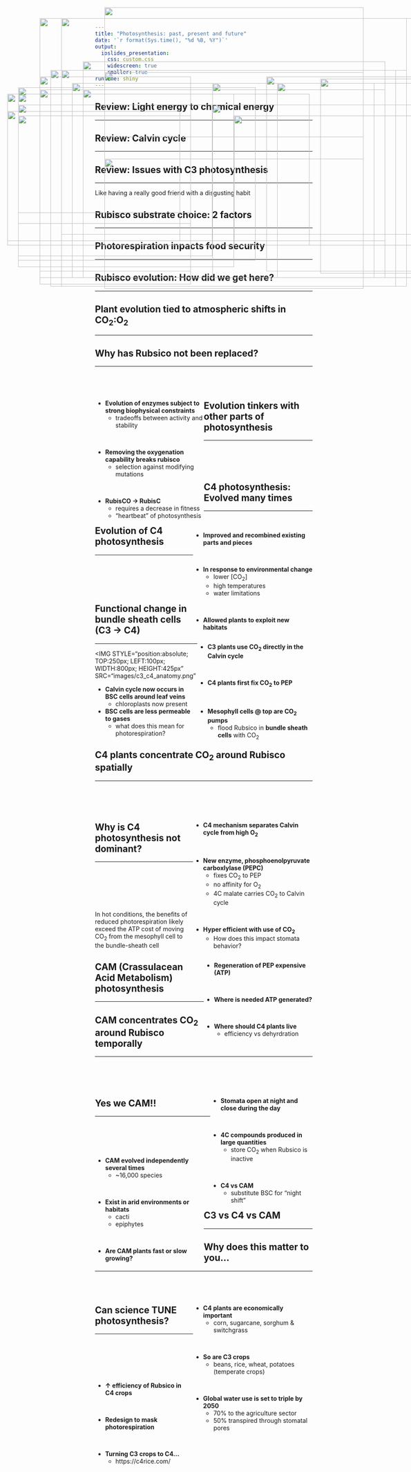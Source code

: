 ```yaml
---
title: "Photosynthesis: past, present and future"
date: '`r format(Sys.time(), "%d %B, %Y")`'
output: 
  ioslides_presentation:
    css: custom.css
    widescreen: true
    smaller: true
runtime: shiny
---
```


## Review: Light energy to chemical energy
<hr>

<IMG STYLE="position:absolute; TOP:265px; LEFT:25px; WIDTH:400px; HEIGHT:300px" SRC="images/chlorophyll.jpeg">

<IMG STYLE="position:absolute; TOP:200px; LEFT:500px; WIDTH:550px; HEIGHT:450px" SRC="images/photosystem.jpeg">

## Review: Calvin cycle
<hr>

<IMG STYLE="position:absolute; TOP:210px; LEFT:50px; WIDTH:550px; HEIGHT:400px" SRC="images/calvin.png">

<IMG STYLE="position:absolute; TOP:185px; LEFT:625px; WIDTH:400px; HEIGHT:450px" SRC="images/calvin2.png">

## Review: Issues with C3 photosynthesis
<hr>

<IMG STYLE="position:absolute; TOP:215px; LEFT:200px; WIDTH:700px; HEIGHT:350px" SRC="images/photorespiration.jpeg">

<div class="item-absolute3"> Like having a really good friend with a disgusting habit </div>

## Rubisco substrate choice: 2 factors
<hr>

<IMG STYLE="position:absolute; TOP:225px; LEFT:25px; WIDTH:700px; HEIGHT:350px" SRC="images/rubisco_temp.png">

<IMG STYLE="position:absolute; TOP:190px; LEFT:750px; WIDTH:225px; HEIGHT:450px" SRC="images/atmosphere.png">

## Photorespiration inpacts food security
<hr>

<IMG STYLE="position:absolute; TOP:170px; LEFT:150px; WIDTH:800px; HEIGHT:500px" SRC="images/crop-yield-map.png">

## Rubisco evolution: How did we get here?
<hr>

<IMG STYLE="position:absolute; TOP:150px; LEFT:200px; WIDTH:700px; HEIGHT:500px" SRC="images/evol_rubisco.jpg">

## Plant evolution tied to atmospheric shifts in CO~2~:O~2~ 
<hr>

<IMG STYLE="position:absolute; TOP:170px; LEFT:125px; WIDTH:800px; HEIGHT:500px" SRC="images/evolution_rubisco.jpg">

## Why has Rubsico not been replaced?
<hr>
<br/>
<br/>

<div style="float: left; width: 50%;">
* **Evolution of enzymes subject to strong biophysical constraints**
    * tradeoffs between activity and stability
 
 <br/>
 
* **Removing the oxygenation capability breaks rubisco**
    * selection against modifying mutations

<br/>

* **RubisCO → RubisC**
    * requires a decrease in fitness 
    * "heartbeat" of photosynthesis

</div>

<IMG STYLE="position:absolute; TOP:275px; LEFT:550px; WIDTH:500px; HEIGHT:300px" SRC="images/rubisco_mutations.jpg">

## Evolution tinkers with other parts of photosynthesis
<hr>
<br/>
<br/>
<br/>

<IMG STYLE="position:absolute; TOP:275px; LEFT:50px; WIDTH:400px; HEIGHT:225px" SRC="images/c3c4cam.jpg">

<div style="float: right; width: 55%;">

* **Improved and recombined existing parts and pieces**
 
<br/>

* **In response to environmental change**
    * lower [CO~2~]
    * high temperatures 
    * water limitations 

<br/>

* **Allowed plants to exploit new habitats**
</div>

## C4 photosynthesis: Evolved many times
<hr>

<IMG STYLE="position:absolute; TOP:200px; LEFT:175px; WIDTH:700px; HEIGHT:450px" SRC="images/c4map.png">

## Evolution of C4 photosynthesis
<hr>
<br/>
<br/>
<br/>
<br/>

<div style="float: right; width: 53%;">

* **C3 plants use CO~2~ directly in the Calvin cycle**

<br/>

* **C4 plants first fix CO~2~ to PEP**

<br/>

* **Mesophyll cells @ top are CO~2~ pumps**
    * flood Rubsico in **bundle sheath cells** with CO~2~

</div>

<IMG STYLE="position:absolute; TOP:250px; LEFT:50px; WIDTH:450px; HEIGHT:350px" SRC="images/c3vsc4.jpg">

## Functional change in bundle sheath cells (C3 → C4)
<hr>

<IMG STYLE="position:absolute; TOP:250px; LEFT:100px; WIDTH:800px; HEIGHT:425px" SRC="images/c3_c4_anatomy.png"

* **Calvin cycle now occurs in BSC cells around leaf veins**
    * chloroplasts now present
    
* **BSC cells are less permeable to gases**
    * what does this mean for photorespiration?

## C4 plants concentrate CO~2~ around Rubisco spatially
<hr>
<br/>
<br/>
<br/>

<div style="float: right; width: 55%;">

* **C4 mechanism separates Calvin cycle from high O~2~**

<br/>

* **New enzyme, phosphoenolpyruvate carboxlylase (PEPC)**
    * fixes CO~2~ to PEP
    * no affinity for O~2~
    * 4C malate carries CO~2~ to Calvin cycle

<br/>

* **Hyper efficient with use of CO~2~**
    * How does this impact stomata behavior?

</div>

<IMG STYLE="position:absolute; TOP:215px; LEFT:100px; WIDTH:350px; HEIGHT:450px" SRC="images/c4.jpg">

## 

<IMG STYLE="position:absolute; TOP:25px; LEFT:250px; WIDTH:600px; HEIGHT:300px" SRC="images/c3_cs.gif">

<IMG STYLE="position:absolute; TOP:375px; LEFT:250px; WIDTH:600px; HEIGHT:300px" SRC="images/c4_cs.gif">

## Why is C4 photosynthesis not dominant?
<hr>
<br/>
<br/>
<br/>
<br/>

<div style="float: right; width: 50%;">

* **Regeneration of PEP expensive (ATP)**
 
<br/>
 
* **Where is needed ATP generated?**

<br/>

* **Where should C4 plants live**
    * efficiency vs dehyrdration
    
</div>

<IMG STYLE="position:absolute; TOP:185px; LEFT:100px; WIDTH:350px; HEIGHT:450px" SRC="images/c4_2.jpg">

##
<IMG STYLE="position:absolute; TOP:50px; LEFT:150px; WIDTH:800px; HEIGHT:500px" SRC="images/c4_distribution.jpg">

<div class="item-absolute2"> In hot conditions, the benefits of reduced photorespiration likely exceed the ATP cost of moving CO~2~ from the mesophyll cell to the bundle-sheath cell </div>

## CAM (Crassulacean Acid Metabolism) photosynthesis
<hr>

<IMG STYLE="position:absolute; TOP:175px; LEFT:250px; WIDTH:600px; HEIGHT:500px" SRC="images/cam2.png">

## CAM concentrates CO~2~ around Rubisco temporally
<hr>
<br/>
<br/>
<br/>

<div style="float: right; width: 47%;">

* **Stomata open at night and close during the day**
 
<br/>
 
* **4C compounds produced in large quantities**
    + store CO~2~ when Rubsico is inactive

<br/>

* **C4 vs CAM**
    * substitute BSC for "night shift"
    
</div>

<IMG STYLE="position:absolute; TOP:225px; LEFT:50px; WIDTH:500px; HEIGHT:400px" SRC="images/cam5.jpg">

## Yes we CAM!!
<hr>
<br/>
<br/>
<br/>

<IMG STYLE="position:absolute; TOP:200px; LEFT:650px; WIDTH:300px; HEIGHT:450px" SRC="images/cam_plants.jpeg">


<div style="float: left; width: 50%;">
* **CAM evolved independently several times**
    + ~16,000 species

<br/>

* **Exist in arid environments or habitats**
    * cacti
    * epiphytes

<br/>

* **Are CAM plants fast or slow growing?**
</div>

## C3 vs C4 vs CAM
<hr>

<IMG STYLE="position:absolute; TOP:175px; LEFT:250px; WIDTH:600px; HEIGHT:500px" SRC="images/c3c4cam.jpeg">

## Why does this matter to you...
<hr>
<br/>
<br/>

<div style="float: right; width: 55%;">
* **C4 plants are economically important**
    * corn, sugarcane, sorghum & switchgrass

<br/>

* **So are C3 crops**
    * beans, rice, wheat, potatoes (temperate crops)

<br/>

* **Global water use is set to triple by 2050**
    * 70%  to the agriculture sector
    * 50% transpired through stomatal pores

</div>

<IMG STYLE="position:absolute; TOP:275px; LEFT:50px; WIDTH:400px; HEIGHT:250px" SRC="images/dry_corn.jpg">

## 
<IMG STYLE="position:absolute; TOP:50px; LEFT:100px; WIDTH:900px; HEIGHT:600px" SRC="images/crops.jpg">


## Can science TUNE photosynthesis?
<hr>
<br/>
<br/>
<br/>
<br/>

<IMG STYLE="position:absolute; TOP:250px; LEFT:500px; WIDTH:500px; HEIGHT:300px" SRC="images/rubsico_fix.jpg">

<div style="float: left; width: 40%;">

* **↑ efficiency of Rubsico in C4 crops**

<br/>

* **Redesign to mask photorespiration**

<br/>

* **Turning C3 crops to C4...**
    * https://c4rice.com/

</div>


